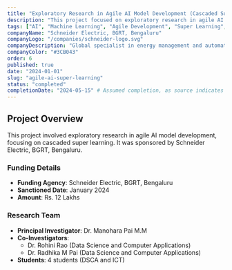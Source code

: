 ```yaml
---
title: "Exploratory Research in Agile AI Model Development (Cascaded Super Learning)"
description: "This project focused on exploratory research in agile AI model development, specifically using cascaded super learning techniques."
tags: ["AI", "Machine Learning", "Agile Development", "Super Learning", "Schneider Electric"]
companyName: "Schneider Electric, BGRT, Bengaluru"
companyLogo: "/companies/schneider-logo.svg"
companyDescription: "Global specialist in energy management and automation"
companyColor: "#3CB043"
order: 6
published: true
date: "2024-01-01"
slug: "agile-ai-super-learning"
status: "completed"
completionDate: "2024-05-15" # Assumed completion, as source indicates Jan 2024 start
---
```


## Project Overview

This project involved exploratory research in agile AI model development, focusing on cascaded super learning. It was sponsored by Schneider Electric, BGRT, Bengaluru.

### Funding Details
- **Funding Agency**: Schneider Electric, BGRT, Bengaluru
- **Sanctioned Date**: January 2024
- **Amount**: Rs. 12 Lakhs

### Research Team
- **Principal Investigator**: Dr. Manohara Pai M.M
- **Co-Investigators**:
  - Dr. Rohini Rao (Data Science and Computer Applications)
  - Dr. Radhika M Pai (Data Science and Computer Applications)
- **Students**: 4 students (DSCA and ICT) 